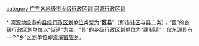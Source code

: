 [[category:广东各地级市乡级行政区划|category:广东各地级市乡级行政区划]]
[[category:河源行政区划|]]
{{catmore|河源市|广东省河源市}}
<br>{{hideh
|Head = [[河源市|河源]][[:Category:河源区县|各区县]]所辖[[:Category:河源街道_(行政区划)|街道]]与[[:Category:乡级行政区划|乡镇]]
|FrameStyle   = border:solid 1px #000080;
|HeadStyle    = text-align:center;background:transparent;
|ContentStyle = background: #99CCFF;
}}<br>
* [[河源市|河源地级市]]的[[县级行政区|县级行政区划单位]]类型为“'''区县'''”（即[[市辖区|市辖区]]与县二类）；“区”的[[乡级行政区划|乡级行政区划单位]]以“[[街道_(行政区划)|街道]]”为主，“县”的乡级行政区划单位为“[[镇|建制镇]]”；仅[[东源县|东源县]]有一个“乡”区划单位即[[漳溪畲族乡|漳溪畲族乡]]。
{{乡级行政区划分类说明}}<br>
{{河源市源城区行政区划|state =expanded}}<br>
{{紫金县行政区划|state =expanded}}<br>
{{龙川县行政区划|state =expanded}}<br>
{{连平县行政区划|state =expanded}}<br>
{{和平县行政区划|state =expanded}}<br>
{{东源县行政区划|state =expanded}}
{{hidef}}